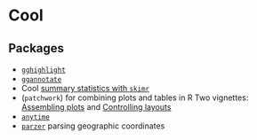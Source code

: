 # Cool


## Packages

* [`gghighlight`](https://yutannihilation.github.io/gghighlight/articles/gghighlight.html)
* [`ggannotate`](https://github.com/MattCowgill/ggannotate)
* Cool [summary statistics with `skimr`](https://github.com/ropensci/skimr)
* (`patchwork`) for combining plots and tables in R
Two vignettes: [Assembling plots](https://patchwork.data-imaginist.com/articles/assembly.html) and [Controlling layouts](https://patchwork.data-imaginist.com/articles/layout.html)
* [`anytime`](https://github.com/eddelbuettel/anytime) 
* [`parzer`](https://github.com/ropensci/parzer) parsing geographic coordinates
